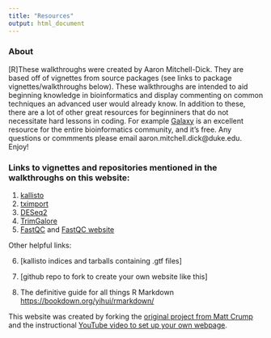 ---
title: "Resources"
output: html_document
---

### About

[R]These walkthroughs were created by Aaron Mitchell-Dick.  They are based off of vignettes from source packages (see links to package vignettes/walkthroughs below).  These walkthroughs are intended to aid beginning knowledge in bioinformatics and display commenting on common techniques an advanced user would already know.  In addition to these, there are a lot of other great resources for beginniners that do not necessitate hard lessons in coding. For example [Galaxy](https://galaxyproject.org) is an excellent resource for the entire bioinformatics community, and it's free.  Any questions or commments please email aaron.mitchell.dick@duke.edu.  Enjoy!

### Links to vignettes and repositories mentioned in the walkthroughs on this website:

1. [kallisto](https://pachterlab.github.io/kallisto/)
2. [tximport](https://bioconductor.org/packages/release/bioc/vignettes/tximport/inst/doc/tximport.html)
3. [DESeq2](http://bioconductor.org/packages/release/bioc/vignettes/DESeq2/inst/doc/DESeq2.html)
4. [TrimGalore](https://github.com/FelixKrueger/TrimGalore/blob/master/Docs/Trim_Galore_User_Guide.md)
5. [FastQC](https://raw.githubusercontent.com/s-andrews/FastQC/master/INSTALL.txt) and [FastQC website](https://www.bioinformatics.babraham.ac.uk/projects/fastqc/)

Other helpful links:

6. [kallisto indices and tarballs containing .gtf files]
7. [github repo to fork to create your own website like this]

8. The definitive guide for all things R Markdown [https://bookdown.org/yihui/rmarkdown/](https://bookdown.org/yihui/rmarkdown/)

This website was created by forking the [original project from Matt Crump](https://github.com/CrumpLab/LabJournalWebsite) and the instructional [YouTube video to set up your own webpage](https://www.youtube.com/watch?v=nc7XhQrasCM). 
